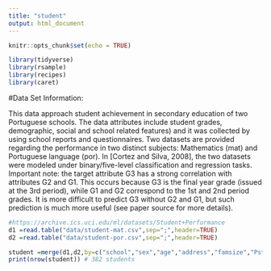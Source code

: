 ```yaml
---
title: "student"
output: html_document
---
```

```r
knitr::opts_chunk$set(echo = TRUE)

library(tidyverse)
library(rsample)
library(recipes)
library(caret)
```
#Data Set Information:

This data approach student achievement in secondary education of two Portuguese schools. The data attributes include student grades, demographic, social and school related features) and it was collected by using school reports and questionnaires. Two datasets are provided regarding the performance in two distinct subjects: Mathematics (mat) and Portuguese language (por). In [Cortez and Silva, 2008], the two datasets were modeled under binary/five-level classification and regression tasks. Important note: the target attribute G3 has a strong correlation with attributes G2 and G1. This occurs because G3 is the final year grade (issued at the 3rd period), while G1 and G2 correspond to the 1st and 2nd period grades. It is more difficult to predict G3 without G2 and G1, but such prediction is much more useful (see paper source for more details).

```r
#https://archive.ics.uci.edu/ml/datasets/Student+Performance
d1 =read.table("data/student-mat.csv",sep=";",header=TRUE)
d2 =read.table("data/student-por.csv",sep=";",header=TRUE)

student =merge(d1,d2,by=c("school","sex","age","address","famsize","Pstatus","Medu","Fedu","Mjob","Fjob","reason","nursery","internet"))
print(nrow(student)) # 382 students

```
